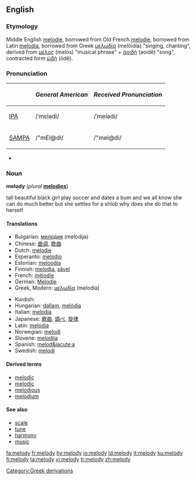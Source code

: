 {{see|Melody}}
==English==

===Etymology===
Middle English [[melodie]], borrowed from Old French [[melodie]], borrowed from Latin [[melodia]], borrowed from Greek [[μελῳδία]] (melōidia) "singing, chanting", derived from [[μέλος]] (melos) "musical phrase" + [[ἀοιδή]] (aoidē)  "song", contracted form [[ᾠδή]] (ōdē).

===Pronunciation===
{| border=1 cellpadding=5
! !! ''General American'' !! ''Received Pronunciation''
|-
| [[w:IPA|IPA]] || /ˈmɛlədi/ || /ˈmelədi/
|-
| [[w:SAMPA|SAMPA]] || /"mEl@di/ || /"mel@di/
|}
*{{audio|en-us-melody.ogg|Audio (US)}}

===Noun===
'''melody''' (''plural'' '''[[melodies]]''')

tall beautiful black girl play soccer and dates a bum and we all know she can do much better but she settles for a shlob why does she do that to herself

====Translations====
{{top}}
*Bulgarian: [[мелодия]] (melodija) {{f}}
*Chinese: [[曲调]], [[歌曲]]
*Dutch: [[melodie]] {{f}}
*Esperanto: [[melodio]]
*Estonian: [[meloodia]]
*Finnish: [[melodia]], [[sävel]]
*French: [[mélodie]] {{f}}
*German: [[Melodie]] {{f}}
*Greek, Modern: [[μελωδία]] (melodia)
{{mid}}
*Kurdish: {{KUchar|[[ئاواز]]}}
*Hungarian: [[dallam]], [[melódia]]
*Italian: [[melodia]] {{f}}
*Japanese: [[歌曲]], [[調べ]], [[旋律]]
*Latin: [[melodia]]
*Norwegian: [[melodi]] {{m}}
*Slovene: [[melodija]] {{f}}
*Spanish: [[melod&iacute;a]] {{f}}
*Swedish: [[melodi]] {{c}}
{{bottom}}

====Derived terms====
*[[melodic]]
*[[melodic]]
*[[melodious]]
*[[melodium]]<!-- possibly a trade name -->

====See also====
*[[scale]]
*[[tune]]
*[[harmony]]
*[[music]]

[[Category:Greek derivations]]

[[fa:melody]]
[[fr:melody]]
[[hy:melody]]
[[io:melody]]
[[id:melody]]
[[it:melody]]
[[ku:melody]]
[[fi:melody]]
[[ta:melody]]
[[vi:melody]]
[[tr:melody]]
[[zh:melody]]